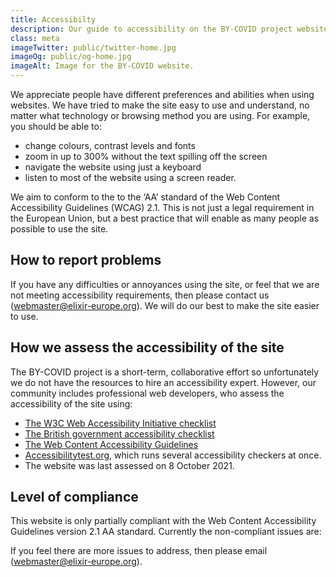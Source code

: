 ```yaml
---
title: Accessibilty
description: Our guide to accessibility on the BY-COVID project website.
class: meta
imageTwitter: public/twitter-home.jpg
imageOg: public/og-home.jpg
imageAlt: Image for the BY-COVID website.
---
```




<Container>
  <Row>
   <Col xs={12} sm={12} lg={7}>

We appreciate people have different preferences and abilities when using websites. We have tried to make the site easy to use and understand, no matter what technology or browsing method you are using. For example, you should be able to:

* change colours, contrast levels and fonts
* zoom in up to 300% without the text spilling off the screen
* navigate the website using just a keyboard
* listen to most of the website using a screen reader.

We aim to conform to the to the ‘AA’ standard of the Web Content Accessibility Guidelines (WCAG) 2.1. This is not just a legal requirement in the European Union, but a best practice that will enable as many people as possible to use the site.

## How to report problems

If you have any difficulties or annoyances using the site, or feel that we are not meeting accessibility requirements, then please contact us (webmaster@elixir-europe.org). We will do our best to make the site easier to use.

## How we assess the accessibility of the site

The BY-COVID project is a short-term, collaborative effort so unfortunately we do not have the resources to hire an accessibility expert. However, our community includes professional web developers, who assess the accessibility of the site using:

* [The W3C Web Accessibility Initiative checklist](https://www.w3.org/WAI/test-evaluate/preliminary/)
* [The British government accessibility checklist](https://www.gov.uk/government/publications/doing-a-basic-accessibility-check-if-you-cant-do-a-detailed-one/doing-a-basic-accessibility-check-if-you-cant-do-a-detailed-one)
* [The Web Content Accessibility Guidelines](https://www.w3.org/TR/WCAG21/)
* [Accessibilitytest.org](https://accessibilitytest.org/), which runs several accessibility checkers at once.
* The website was last assessed on 8 October 2021.

## Level of compliance

This website is only partially compliant with the Web Content Accessibility Guidelines version 2.1 AA standard. Currently the non-compliant issues are:



If you feel there are more issues to address, then please email ([webmaster@elixir-europe.org](mailto:webmaster@elixir-europe.org)).


</Col>
</Row>
</Container>
